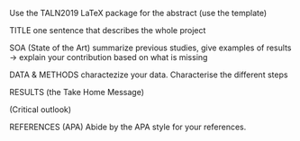 Use the TALN2019 LaTeX package for the abstract (use the template)


TITLE
one sentence that describes the whole project

SOA (State of the Art)
summarize previous studies, give examples of results
-> explain your contribution based on what is missing

DATA & METHODS
charactezize your data. 
Characterise the different steps


RESULTS (the Take Home Message)


(Critical outlook)

REFERENCES (APA)
Abide by the APA style for your references.


